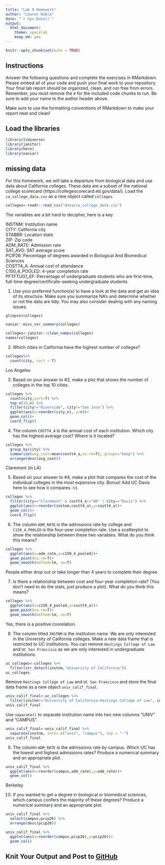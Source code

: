 ```yaml
---
title: "Lab 9 Homework"
author: "Lauren Nubla"
date: "`r Sys.Date()`"
output:
  html_document: 
    theme: spacelab
    keep_md: yes
---
```


```r
knitr::opts_chunk$set(echo = TRUE)
```

## Instructions
Answer the following questions and complete the exercises in RMarkdown. Please embed all of your code and push your final work to your repository. Your final lab report should be organized, clean, and run free from errors. Remember, you must remove the `#` for the included code chunks to run. Be sure to add your name to the author header above.  

Make sure to use the formatting conventions of RMarkdown to make your report neat and clean!  

## Load the libraries
```r
library(tidyverse)
library(janitor)
library(here)
library(naniar)
``` 
<style>
div.blue { background-color:#e6f0ff; border-radius: 5px; padding: 20px;}
</style>
<div class = "blue">

# missing data

For this homework, we will take a departure from biological data and use data about California colleges. These data are a subset of the national college scorecard (https://collegescorecard.ed.gov/data/). Load the `ca_college_data.csv` as a new object called `colleges`.
```r
colleges<-readr::read_csv("data/ca_college_data.csv")
```
</div>

The variables are a bit hard to decipher, here is a key:  

INSTNM: Institution name  
CITY: California city  
STABBR: Location state  
ZIP: Zip code  
ADM_RATE: Admission rate  
SAT_AVG: SAT average score  
PCIP26: Percentage of degrees awarded in Biological And Biomedical Sciences  
COSTT4_A: Annual cost of attendance  
C150_4_POOLED: 4-year completion rate  
PFTFTUG1_EF: Percentage of undergraduate students who are first-time, full-time degree/certificate-seeking undergraduate students  

1. Use your preferred function(s) to have a look at the data and get an idea of its structure. Make sure you summarize NA's and determine whether or not the data are tidy. You may also consider dealing with any naming issues.
```r
glimpse(colleges)
```

```r
naniar::miss_var_summary(colleges)
```

```r
colleges<-janitor::clean_names(colleges)
names(colleges)
```

2. Which cities in California have the highest number of colleges?
```r
colleges%>%
  count(city, sort = T)
```
Los Angeles 

3. Based on your answer to #2, make a plot that shows the number of colleges in the top 10 cities.
```r
colleges %>% 
  count(city,sort=T) %>% 
  top_n(10,n) %>% 
  filter(city!="Riverside", city!="San Jose") %>% 
  ggplot(aes(x=reorder(city,n), y=n))+
  geom_col()+
  coord_flip()
```

4. The column `COSTT4_A` is the annual cost of each institution. Which city has the highest average cost? Where is it located?
```r
colleges %>% 
  group_by(city) %>% 
  summarize(avg_cost=mean(costt4_a,na.rm=T),.groups="keep") %>% 
  arrange(desc(avg_cost))
```
Claremont (in LA)

5. Based on your answer to #4, make a plot that compares the cost of the individual colleges in the most expensive city. Bonus! Add UC Davis here to see how it compares :>).
```r
colleges %>% 
  filter(city=="Claremont" & costt4_a!="NA" | city=="Davis") %>% 
  ggplot(aes(x=reorder(instnm,costt4_a),y=costt4_a))+
  geom_col()+
  coord_flip()
```

6. The column `ADM_RATE` is the admissions rate by college and `C150_4_POOLED` is the four-year completion rate. Use a scatterplot to show the relationship between these two variables. What do you think this means?
```r
colleges %>% 
  ggplot(aes(x=adm_rate,y=c150_4_pooled))+
  geom_point(na.rm=T)+ 
  geom_smooth(method=lm, se=T)
```
People either drop out or take longer than 4 years to complete their degree. 

7. Is there a relationship between cost and four-year completion rate? (You don't need to do the stats, just produce a plot). What do you think this means?
```r
colleges %>% 
  ggplot(aes(x=c150_4_pooled,y=costt4_a))+
  geom_point(na.rm=T)+
  geom_smooth(method=lm, se=T)
```
Yes, there is a positive coorelation. 

8. The column titled `INSTNM` is the institution name. We are only interested in the University of California colleges. Make a new data frame that is restricted to UC institutions. You can remove `Hastings College of Law` and `UC San Francisco` as we are only interested in undergraduate institutions.
```r
uc_colleges<-colleges %>% 
  filter(str_detect(instnm,"University of California"))
uc_colleges
```

Remove `Hastings College of Law` and `UC San Francisco` and store the final data frame as a new object `univ_calif_final`.
```r
univ_calif_final<-uc_colleges %>% 
  filter(instnm!="University of California-Hastings College of Law", instnm!="University of California-San Francisco")
univ_calif_final
```

Use `separate()` to separate institution name into two new columns "UNIV" and "CAMPUS".
```r
univ_calif_final<-univ_calif_final %>% 
  separate(instnm, into= c("univ", "campus"), sep = "-")
univ_calif_final
```

9. The column `ADM_RATE` is the admissions rate by campus. Which UC has the lowest and highest admissions rates? Produce a numerical summary and an appropriate plot.
```r
univ_calif_final %>% 
  ggplot(aes(x=reorder(campus,adm_rate),y=adm_rate))+
  geom_col()
```
Berkeley

10. If you wanted to get a degree in biological or biomedical sciences, which campus confers the majority of these degrees? Produce a numerical summary and an appropriate plot.
```r
univ_calif_final %>% 
  select(campus,pcip26) %>% 
  arrange(desc(pcip26))
```

```r
univ_calif_final %>% 
  ggplot(aes(x=reorder(campus,pcip26),y=pcip26))+
  geom_col()
```

## Knit Your Output and Post to [GitHub](https://github.com/FRS417-DataScienceBiologists)